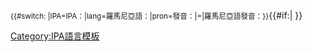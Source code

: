 <onlyinclude><small>{{#switch: {{{2}}}|IPA=IPA：|lang=羅馬尼亞語：|pron=發音：|=|羅馬尼亞語發音：}}</small>{{IPA|[[Help:羅馬尼亞語國際音標|[{{{1}}}]]]}}{{#if:{{{3|}}}|{{IPA audio link|{{{3}}} }} }}</onlyinclude>
{{documentation|Template:usage of IPA templates}}
<!-- PLEASE ADD CATEGORIES AFTER THIS LINE, THANKS. -->
[[Category:IPA語言模板]]